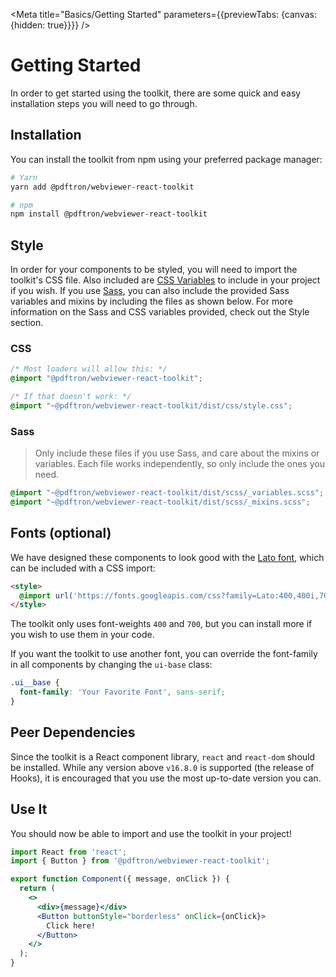 
<Meta title="Basics/Getting Started" parameters={{previewTabs: {canvas: {hidden: true}}}} />

# Getting Started

In order to get started using the toolkit, there are some quick and easy
installation steps you will need to go through.

## Installation

You can install the toolkit from npm using your preferred package manager:

```bash
# Yarn
yarn add @pdftron/webviewer-react-toolkit

# npm
npm install @pdftron/webviewer-react-toolkit
```

## Style

In order for your components to be styled, you will need to import the toolkit's
CSS file. Also included are
[CSS Variables](https://developer.mozilla.org/en-US/docs/Web/CSS/Using_CSS_custom_properties)
to include in your project if you wish. If you use
[Sass](https://sass-lang.com/), you can also include the provided Sass
variables and mixins by including the files as shown below. For more information
on the Sass and CSS variables provided, check out
the <LinkTo title="Style/Colors">Style section</LinkTo>.

### CSS

```css
/* Most loaders will allow this: */
@import "@pdftron/webviewer-react-toolkit";

/* If that doesn't work: */
@import "~@pdftron/webviewer-react-toolkit/dist/css/style.css";
```

### Sass

> Only include these files if you use Sass, and care about the mixins or
> variables. Each file works independently, so only include the ones you need.

```scss
@import "~@pdftron/webviewer-react-toolkit/dist/scss/_variables.scss";
@import "~@pdftron/webviewer-react-toolkit/dist/scss/_mixins.scss";
```

## Fonts (optional)

We have designed these components to look good with the
[Lato font](https://fonts.google.com/specimen/Lato), which can be included with
a CSS import:

```html
<style>
  @import url('https://fonts.googleapis.com/css?family=Lato:400,400i,700,700i&display=swap');
</style>
```

The toolkit only uses font-weights `400` and `700`, but you can install more if
you wish to use them in your code.

If you want the toolkit to use another font, you can override the font-family in 
all components by changing the `ui-base` class:

```css
.ui__base {
  font-family: 'Your Favorite Font', sans-serif;
}
```

## Peer Dependencies

Since the toolkit is a React component library, `react` and `react-dom` should
be installed. While any version above `v16.8.0` is supported (the release of
Hooks), it is encouraged that you use the most up-to-date version you can.

## Use It

You should now be able to import and use the toolkit in your project!

```jsx
import React from 'react';
import { Button } from '@pdftron/webviewer-react-toolkit';

export function Component({ message, onClick }) {
  return (
    <>
      <div>{message}</div>
      <Button buttonStyle="borderless" onClick={onClick}>
        Click here!
      </Button>
    </>
  );
}
```
